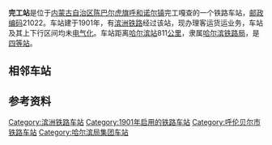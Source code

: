 {{noteTA
|1=zh-cn:始发车次; zh-hk:列車班次;
|2=zh-cn:车次; zh-hk:班次;
}}
{{Infobox China railway station 
|车站名称 = 完工站
|车站名称拼音 = 
|other_name = {{lang|ru|Ваньгун}}<ref>{{cite book|author=Мелихов Г.В.|title= Мелихов Г.В. Белый Харбин: Середина 1920-х.|url=https://www.rp-net.ru/book/publications/melihov/Melihov-Belyy_Harbin.pdf|publisher=Русский путь|year=2003}}</ref>
|车站位置 = [[内蒙古自治区|内蒙古自治区]][[陈巴尔虎旗|陈巴尔虎旗]][[呼和诺尔镇|呼和诺尔镇]]完工嘎查
|归属 = [[哈尔滨铁路局|哈尔滨铁路局]]海拉尔车务段
|code=57827<ref>{{cite book|title=中华人民共和国铁路车站代码（GB/T 10302-2010）|publisher=中国标准出版社|year=2010|isbn=155066140495|ignore-isbn-error=true|pages=36}}</ref>
|commercial_code=WOX
|pinyin_code=WGO
|车站等级 = [[四等站_(中铁)|四等站]]
|线路 = [[滨洲铁路|滨洲铁路]]
}}
'''完工站'''是位于[[内蒙古自治区|内蒙古自治区]][[陈巴尔虎旗|陈巴尔虎旗]][[呼和诺尔镇|呼和诺尔镇]]完工嘎查的一个铁路车站，[[邮政编码|邮政编码]]21022。车站建于1901年，有[[滨洲铁路|滨洲铁路]]经过该站，现办理客运货运业务，车站及其上下行区间均未[[电气化|电气化]]。车站距离[[哈尔滨站|哈尔滨站]]811[[公里|公里]]，隶属[[哈尔滨铁路局|哈尔滨铁路局]]，是[[四等站_(中铁)|四等站]]。

==相邻车站==
{{start rail box}}
{{s-inop|[[乌固诺尔站|乌固诺尔站]]<br><small>经[[东宫站|东宫]]、[[乌兰丘站|乌兰丘]]乘降所</small>|{{站|哈尔滨}}方向}}
{{s-line|[[滨洲铁路|滨洲铁路]]<br>← 32km 完工站 32km →}}
{{s-inop|[[赫尔洪得站|赫尔洪得站]]<br><small>经[[陵丘乘降所|陵丘]]、[[都伦乘降所|都伦]]乘降所</small>|{{站|满洲里}}方向}}
{{end box}}

==参考资料==
{{reflist}}

{{滨洲铁路}}
{{铁路车站小作品}}
{{内蒙古小作品}}

[[Category:滨洲铁路车站|Category:滨洲铁路车站]]
[[Category:1901年启用的铁路车站|Category:1901年启用的铁路车站]]
[[Category:呼伦贝尔市铁路车站|Category:呼伦贝尔市铁路车站]]
[[Category:哈尔滨局集团车站|Category:哈尔滨局集团车站]]